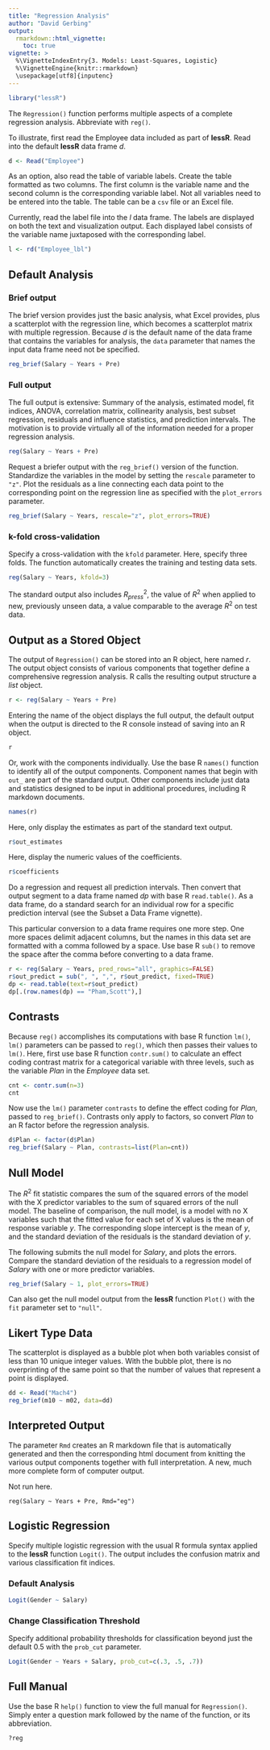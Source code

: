 ```yaml
---
title: "Regression Analysis"
author: "David Gerbing"
output: 
  rmarkdown::html_vignette:
    toc: true
vignette: >
  %\VignetteIndexEntry{3. Models: Least-Squares, Logistic}
  %\VignetteEngine{knitr::rmarkdown}
  \usepackage[utf8]{inputenc}
---
```


```r
library("lessR")
```

The `Regression()` function performs multiple aspects of a complete regression analysis. Abbreviate with `reg()`.


To illustrate, first read the Employee data included as part of __lessR__. Read into the default __lessR__ data frame _d_.

```r
d <- Read("Employee")
```

As an option, also read the table of variable labels. Create the table formatted as two columns. The first column is the variable name and the second column is the corresponding variable label. Not all variables need to be entered into the table. The table can be a `csv` file or an Excel file.

Currently, read the label file into the _l_ data frame. The labels are displayed on both the text and visualization output. Each displayed label consists of the variable name juxtaposed with the corresponding label.

```r
l <- rd("Employee_lbl")
```

## Default Analysis 

### Brief output

The brief version provides just the basic analysis, what Excel provides, plus a scatterplot with the regression line, which becomes a scatterplot matrix with multiple regression. Because _d_ is the default name of the data frame that contains the variables for analysis, the `data` parameter that names the input data frame need not be specified.

```r
reg_brief(Salary ~ Years + Pre)
```


### Full output

The full output is extensive: Summary of the analysis, estimated model, fit indices, ANOVA, correlation matrix, collinearity analysis, best subset regression, residuals and influence statistics, and prediction intervals. The motivation is to provide virtually all of the information needed for a proper regression analysis.

```r
reg(Salary ~ Years + Pre)
```

Request a briefer output with the `reg_brief()` version of the function. Standardize the variables in the model by setting the `rescale` parameter to `"z"`. Plot the residuals as a line connecting each data point to the corresponding point on the regression line as specified with the `plot_errors` parameter.

```r
reg_brief(Salary ~ Years, rescale="z", plot_errors=TRUE)
```


### k-fold cross-validation

Specify a cross-validation with the `kfold` parameter. Here, specify three folds. The function automatically creates the training and testing data sets.

```r
reg(Salary ~ Years, kfold=3)
```

The standard output also includes $R^2_{press}$, the value of $R^2$ when applied to new, previously unseen data, a value comparable to the average $R^2$ on test data. 


## Output as a Stored Object

The output of `Regression()` can be stored into an R object, here named _r_. The output object consists of various components that together define a comprehensive regression analysis. R calls the resulting output structure a _list_ object.

```r
r <- reg(Salary ~ Years + Pre)
```

Entering the name of the object displays the full output, the default output when the output is directed to the R console instead of saving into an R object.

```r
r
```

Or, work with the components individually. Use the base R `names()` function to identify all of the output components. Component names that begin with `out_` are part of the standard output. Other components include just data and statistics designed to be input in additional procedures, including R markdown documents.

```r
names(r)
```

Here, only display the estimates as part of the standard text output.

```r
r$out_estimates
```


Here, display the numeric values of the coefficients.

```r
r$coefficients
```

Do a regression and request all prediction intervals. Then convert that output segment to a data frame named _dp_ with base R `read.table()`. As a data frame, do a standard search for an individual row for a specific prediction interval (see the Subset a Data Frame vignette). 

This particular conversion to a data frame requires one more step. One more spaces delimit adjacent columns, but the names in this data set are formatted with a comma followed by a space. Use base R `sub()` to remove the space after the comma before converting to a data frame.

```r
r <- reg(Salary ~ Years, pred_rows="all", graphics=FALSE)
r$out_predict = sub(", ", ",", r$out_predict, fixed=TRUE)
dp <- read.table(text=r$out_predict)
dp[.(row.names(dp) == "Pham,Scott"),]
```


## Contrasts

Because `reg()` accomplishes its computations with base R function `lm()`, `lm()` parameters can be passed to `reg()`, which then passes their values to `lm()`. Here, first use base R function `contr.sum()` to calculate an effect coding contrast matrix for a categorical variable with three levels, such as the variable _Plan_ in the _Employee_ data set.

```r
cnt <- contr.sum(n=3)
cnt
```

Now use the `lm()` parameter `contrasts` to define the effect coding for _Plan_, passed to `reg_brief()`. Contrasts only apply to factors, so convert _Plan_ to an R factor before the regression analysis.

```r
d$Plan <- factor(d$Plan)
reg_brief(Salary ~ Plan, contrasts=list(Plan=cnt))
```


## Null Model

The $R^2$ fit statistic compares the sum of the squared errors of the model with the X predictor variables to the sum of squared errors of the null model.  The baseline of comparison, the null model, is a model with no X variables such that the fitted value for each set of X values is the mean of response variable $y$. The corresponding slope intercept is the mean of $y$, and the standard deviation of the residuals is the standard deviation of $y$.

The following submits the null model for _Salary_, and plots the errors. Compare the standard deviation of the residuals to a regression model of _Salary_ with one or more predictor variables.

```r
reg_brief(Salary ~ 1, plot_errors=TRUE)
```

Can also get the null model output from the __lessR__ function `Plot()` with the `fit` parameter set to `"null"`.


## Likert Type Data

The scatterplot is displayed as a bubble plot when both variables consist of less than 10 unique integer values. With the bubble plot, there is no overprinting of the same point so that the number of values that represent a point is displayed.

```r
dd <- Read("Mach4")
reg_brief(m10 ~ m02, data=dd)
```



## Interpreted Output

The parameter `Rmd` creates an R markdown file that is automatically generated and then the corresponding html document from knitting the various output components together with full interpretation. A new, much more complete form of computer output.

Not run here.

```
reg(Salary ~ Years + Pre, Rmd="eg")
```

## Logistic Regression

Specify multiple logistic regression with the usual R formula syntax applied to the __lessR__ function `Logit()`. The output includes the confusion matrix and various classification fit indices. 


### Default Analysis

```r
Logit(Gender ~ Salary)
```


### Change Classification Threshold

Specify additional probability thresholds for classification beyond just the default 0.5 with the `prob_cut` parameter.

```r
Logit(Gender ~ Years + Salary, prob_cut=c(.3, .5, .7))
```


## Full Manual

Use the base R `help()` function to view the full manual for `Regression()`. Simply enter a question mark followed by the name of the function, or its abbreviation.

```
?reg
```

